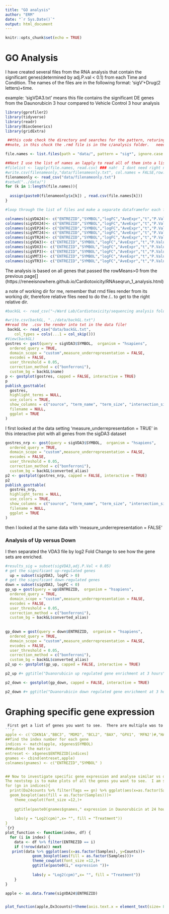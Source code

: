```yaml
---
title: "GO analysis"
author: "ERM"
date: "`r Sys.Date()`"
output: html_document
---
```


```r
knitr::opts_chunk$set(echo = TRUE)
```

# GO Analysis 


 I have created several files from the RNA analysis that
contain the significant genes(determined by adj.P.val < 0.1) from each Time and Condition. The names of the files are in the following format: 'sigV'+Drug(2 letters)+time.  

example:   'sigVDA3.txt' means this file contains the significant DE genes from the Daunorubicin 3 hour compared to Vehicle Control 3 hour analysis
```r
library(gprofiler2)
library(tidyverse)
library(readr)
library(BiocGenerics)
library(gridExtra)
```

```r
 ##this code check the directory and searches for the pattern, returing the full name of the file
##note, in this chuck the .rmd file is in the c/analysis folder.   need to back out with .. 

file.names <- list.files(path = "data/", pattern = "sig*", ignore.case = TRUE,full.names = TRUE)

##Next I use the list of names an lapply to read all of them into a list
#filelist <- lapply(file.names, read.csv) ### nah!  I dont need right now!
#write.csv(filenameonly,"data/filenameonly.txt", col.names = FALSE,row.names = FALSE)
filenameonly <- read_csv("data/filenameonly.txt")
#setwd("../data/")
for (k in 1:length(file.names)){
  
  assign(paste0(filenameonly$x[k]) , read.csv(file.names[k]))
}

#loop through the list of files and make a separate dataframefor each file

colnames(sigVDA24)<- c("ENTREZID","SYMBOL","logFC","AveExpr","t","P.Value","adj.P.Val","B")
colnames(sigVDX24)<- c("ENTREZID","SYMBOL","logFC","AveExpr","t","P.Value","adj.P.Val","B")
colnames(sigVEP24)<- c("ENTREZID","SYMBOL","logFC","AveExpr","t","P.Value","adj.P.Val","B")
colnames(sigVMT24)<- c("ENTREZID","SYMBOL","logFC","AveExpr","t","P.Value","adj.P.Val","B")
colnames(sigVTR24)<- c("ENTREZID","SYMBOL","logFC","AveExpr","t","P.Value","adj.P.Val","B")
colnames(sigVDA3)<- c("ENTREZID","SYMBOL","logFC","AveExpr","t","P.Value","adj.P.Val","B")
colnames(sigVDX3)<- c("ENTREZID","SYMBOL","logFC","AveExpr","t","P.Value","adj.P.Val","B")
colnames(sigVEP3)<- c("ENTREZID","SYMBOL","logFC","AveExpr","t","P.Value","adj.P.Val","B")
colnames(sigVMT3)<- c("ENTREZID","SYMBOL","logFC","AveExpr","t","P.Value","adj.P.Val","B")
colnames(sigVTR3)<- c("ENTREZID","SYMBOL","logFC","AveExpr","t","P.Value","adj.P.Val","B")
```


The analysis is based on all genes that passed the rowMeans>0 from the previous page[] (https://reneeisnowhere.github.io/Cardiotoxicity/RNAseqrun_1_analysis.html) 

a note of working dir for me,  remember that rmd files render from its working dir, therefore relative files need to do the /.. to get to the right relative dir.  

```r
#backGL <- read_csv("~/Ward Lab/Cardiotoxicity/sequencing analysis folder/gProfiler_hsapiens_1-20-2023_10-33-15 AM.csv")

#write.csv(backGL, "../data/backGL.txt")
##read the  .csv the render into txt in the data file!
 backGL <- read_csv("data/backGL.txt", 
    col_types = cols(...1 = col_skip()))
#View(backGL)
gostres <- gost(query = sigVDA3$SYMBOL,  organism = "hsapiens",
  ordered_query = TRUE,
  domain_scope = "custom",measure_underrepresentation = FALSE,
  evcodes = FALSE,
  user_threshold = 0.05,
  correction_method = c("bonferroni"),
  custom_bg = backGL$name)
p <- gostplot(gostres, capped = FALSE, interactive = TRUE)
p
publish_gosttable(
  gostres,
  highlight_terms = NULL,
  use_colors = TRUE,
  show_columns = c("source", "term_name", "term_size", "intersection_size"),
  filename = NULL,
  ggplot = TRUE
)

```

I first looked at the data setting 'measure_underrepresentation = TRUE' in this interactive plot with all genes from the sigDA3 dataset


```r
gostres_nrp <- gost(query = sigVDA3$SYMBOL,  organism = "hsapiens",
  ordered_query = TRUE,
  domain_scope = "custom",measure_underrepresentation = FALSE,
  evcodes = FALSE,
  user_threshold = 0.05,
  correction_method = c("bonferroni"),
  custom_bg = backGL$converted_alias)
p2 <- gostplot(gostres_nrp, capped = FALSE, interactive = TRUE)
p2
publish_gosttable(
  gostres_nrp,
  highlight_terms = NULL,
  use_colors = TRUE,
  show_columns = c("source", "term_name", "term_size", "intersection_size"),
  filename = NULL,
  ggplot = TRUE
)

```
then I looked at the same data with 'measure_underrepresentation = FALSE'



### Analysis of Up versus Down

I then separated the VDA3 file by log2 Fold Change to see how the gene sets are enriched.

```r
#results_sig = subset(sigVDA3,adj.P.Val < 0.05)
# get the significant up-regulated genes
  up = subset(sigVDA3, logFC > 0)
# get the significant down-regulated genes
down = subset(sigVDA3, logFC < 0)
gp_up = gost(query = up$ENTREZID,  organism = "hsapiens",
  ordered_query = TRUE,
  domain_scope = "custom",measure_underrepresentation = FALSE,
  evcodes = FALSE,
  user_threshold = 0.05,
  correction_method = c("bonferroni"),
  custom_bg = backGL$converted_alias)
  
  
gp_down = gost(query = down$ENTREZID,  organism = "hsapiens",
  ordered_query = TRUE,
  domain_scope = "custom",measure_underrepresentation = FALSE,
  evcodes = FALSE,
  user_threshold = 0.05,
  correction_method = c("bonferroni"),
  custom_bg = backGL$converted_alias)
p2_up <- gostplot(gp_up, capped = FALSE, interactive = TRUE)

p2_up #+ ggtitle("Duanorubicin up regulated gene enrichment at 3 hours")

```


```r



p2_down <- gostplot(gp_down, capped = FALSE, interactive = TRUE)

p2_down #+ ggtitle("Duanorubicin down regulated gene enrichment at 3 hours")


```





# Graphing specific gene expression 



```r
 First get a list of genes you want to see.  There are multiple was to "see" these.  I used the word 'apple' to store my list
```r
apple <- c('CDKN1A',"BBC3", "MDM2", "BCL2", "BAX", "GPX1", 'MFN2')#,"HAS3",'CYBA','TOP2B', 'TP53', 'ABCC1', 'ABCC5', 'RRAGD', 'DUSP13', 'NDUFAF1', 'TDP2', 'TXNIP','BRCA1', 'CTCF','RAD21','RYR2')
##find the index number for each gene
indices <- match(apple, x$genes$SYMBOL)
###subset the matrix
entreset <- x$genes$ENTREZID[indices]
gnames <- cbind(entreset,apple)
colnames(gnames) <- c("ENTREZID","SYMBOL" )


## Now to investigate specific gene expression and analyse similar vs difference of genes up and down between drug "classes"  (anthracycline vs non-anthracycline).
The nextstep is to make plots of all the genes you want to see.  I am stopping here, because I would like to add 
for (gn in indices){
  print(Da24counts %>% filter(Tags == gn) %>% ggplot(aes(x=as.factor(Samples), y=Freq))+
  geom_boxplot(aes(fill = as.factor(Samples)))+
    theme_cowplot(font_size =12,)+
    
    ggtitle(paste0(gnames$gnames," expression in Daunorubicin at 24 hours"))+
    
    labs(y = "Log2(cpm)",x= "", fill = "Treatment"))
}
`{r}
plot_function <- function(index, df) {
  for (i in index) {
    data <- df %>% filter(ENTREZID == i)
    if (!nrow(data)) next
   print(data %>% ggplot(aes(x=as.factor(Samples), y=Counts))+
            geom_boxplot(aes(fill = as.factor(Samples)))+
            theme_cowplot(font_size =12,)+
            ggtitle(paste0(i," expression "))+
            
            labs(y = "Log2(cpm)",x= "", fill = "Treatment")) 
    }
}

apple <- as.data.frame(sigVDA24$ENTREZID)


plot_function(apple,Dx3counts)+theme(axis.text.x = element_text(size= 8,angle = 90))+scale_x_discrete(labels=ENTREZID)
```



